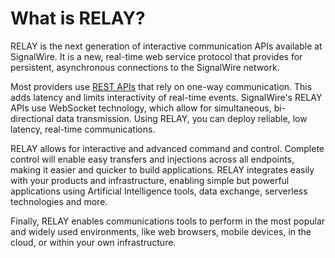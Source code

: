 # What is RELAY?

RELAY is the next generation of interactive communication APIs available at SignalWire. It is a new, real-time web service protocol that provides for persistent, asynchronous connections to the SignalWire network.

Most providers use [REST APIs](https://en.wikipedia.org/wiki/Representational_state_transfer) that rely on one-way communication. This adds latency and limits interactivity of real-time events. SignalWire's RELAY APIs use WebSocket technology, which allow for simultaneous, bi-directional data transmission. Using RELAY, you can deploy reliable, low latency, real-time communications.

RELAY allows for interactive and advanced command and control. Complete control will enable easy transfers and injections across all endpoints, making it easier and quicker to build applications. RELAY integrates easily with your products and infrastructure, enabling simple but powerful applications using Artificial Intelligence tools, data exchange, serverless technologies and more.

Finally, RELAY enables communications tools to perform in the most popular and widely used environments, like web browsers, mobile devices, in the cloud, or within your own infrastructure.
